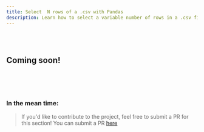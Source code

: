 ```yaml
---
title: Select  N rows of a .csv with Pandas
description: Learn how to select a variable number of rows in a .csv file using Python Pandas
---
```


<br />
<br />

## Coming soon!

<br />
<br />
<br />

### In the mean time:

> If you'd like to contribute to the project, feel free to submit
> a PR for this section!
> You can submit a PR [here](https://github.com/kennethcassel/usepandas)
